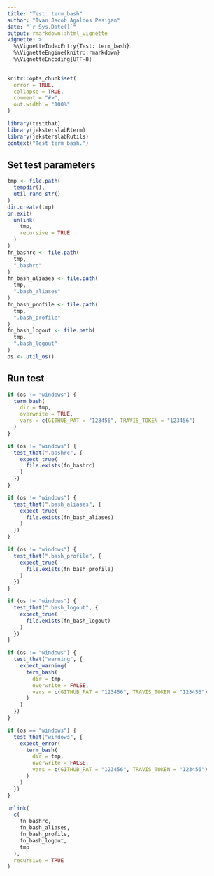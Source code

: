 ```yaml
---
title: "Test: term_bash"
author: "Ivan Jacob Agaloos Pesigan"
date: "`r Sys.Date()`"
output: rmarkdown::html_vignette
vignette: >
  %\VignetteIndexEntry{Test: term_bash}
  %\VignetteEngine{knitr::rmarkdown}
  %\VignetteEncoding{UTF-8}
---
```



```r
knitr::opts_chunk$set(
  error = TRUE,
  collapse = TRUE,
  comment = "#>",
  out.width = "100%"
)
```



```r
library(testthat)
library(jeksterslabRterm)
library(jeksterslabRutils)
context("Test term_bash.")
```


## Set test parameters


```r
tmp <- file.path(
  tempdir(),
  util_rand_str()
)
dir.create(tmp)
on.exit(
  unlink(
    tmp,
    recursive = TRUE
  )
)
fn_bashrc <- file.path(
  tmp,
  ".bashrc"
)
fn_bash_aliases <- file.path(
  tmp,
  ".bash_aliases"
)
fn_bash_profile <- file.path(
  tmp,
  ".bash_profile"
)
fn_bash_logout <- file.path(
  tmp,
  ".bash_logout"
)
os <- util_os()
```


## Run test


```r
if (os != "windows") {
  term_bash(
    dir = tmp,
    overwrite = TRUE,
    vars = c(GITHUB_PAT = "123456", TRAVIS_TOKEN = "123456")
  )
}

```
```r
if (os != "windows") {
  test_that(".bashrc", {
    expect_true(
      file.exists(fn_bashrc)
    )
  })
}
```
```r
if (os != "windows") {
  test_that(".bash_aliases", {
    expect_true(
      file.exists(fn_bash_aliases)
    )
  })
}
```
```r
if (os != "windows") {
  test_that(".bash_profile", {
    expect_true(
      file.exists(fn_bash_profile)
    )
  })
}
```
```r
if (os != "windows") {
  test_that(".bash_logout", {
    expect_true(
      file.exists(fn_bash_logout)
    )
  })
}
```
```r
if (os != "windows") {
  test_that("warning", {
    expect_warning(
      term_bash(
        dir = tmp,
        overwrite = FALSE,
        vars = c(GITHUB_PAT = "123456", TRAVIS_TOKEN = "123456")
      )
    )
  })
}
```



```r
if (os == "windows") {
  test_that("windows", {
    expect_error(
      term_bash(
        dir = tmp,
        overwrite = FALSE,
        vars = c(GITHUB_PAT = "123456", TRAVIS_TOKEN = "123456")
      )
    )
  })
}
```



```r
unlink(
  c(
    fn_bashrc,
    fn_bash_aliases,
    fn_bash_profile,
    fn_bash_logout,
    tmp
  ),
  recursive = TRUE
)
```

